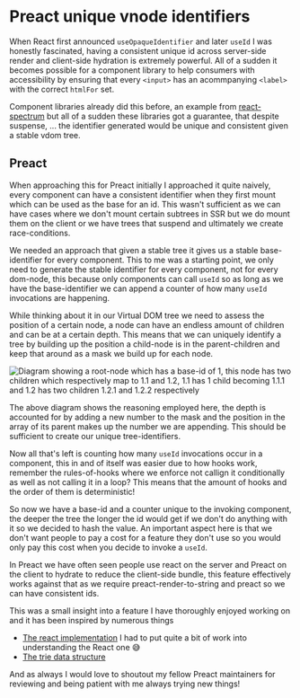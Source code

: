 
<SEO
  title={documentProps.title}
  description={documentProps.description}
  keywords={documentProps.tags}
  image={documentProps.image}
  url={documentProps.path}
/>

# Preact unique vnode identifiers

When React first announced `useOpaqueIdentifier` and later `useId` I was honestly fascinated,
having a consistent unique id across server-side render and client-side hydration is extremely
powerful. All of a sudden it becomes possible for a component library to help consumers with
accessibility by ensuring that every `<input>` has an acommpanying `<label>` with the correct
`htmlFor` set.

Component libraries already did this before, an example from [react-spectrum](https://github.com/adobe/react-spectrum/blob/v2.27.0/packages/@react-aria/utils/src/useId.ts#L9)
but all of a sudden these libraries got a guarantee, that despite suspense, ... the identifier
generated would be unique and consistent given a stable vdom tree.

## Preact

When approaching this for Preact initially I approached it quite naively, every component can have
a consistent identifier when they first mount which can be used as the base for an id. This wasn't
sufficient as we can have cases where we don't mount certain subtrees in SSR but we do mount them
on the client or we have trees that suspend and ultimately we create race-conditions.

We needed an approach that given a stable tree it gives us a stable base-identifier for every component.
This to me was a starting point, we only need to generate the stable identifier for every component,
not for every dom-node, this because only components can call `useId` so as long as we have the
base-identifier we can append a counter of how many `useId` invocations are happening.

While thinking about it in our Virtual DOM tree we need to assess the position of a certain node,
a node can have an endless amount of children and can be at a certain depth. This means that we can
uniquely identify a tree by building up the position a child-node is in the parent-children and keep
that around as a mask we build up for each node.

<img
  src="/useId.jpg"
  alt="Diagram showing a root-node which has a base-id of 1, this node has two children which respectively map to 1.1 and 1.2, 1.1 has 1 child becoming 1.1.1 and 1.2 has two children 1.2.1 and 1.2.2 respectively"
/>

The above diagram shows the reasoning employed here, the depth is accounted for by adding a new number to the mask and
the position in the array of its parent makes up the number we are appending. This should be sufficient to create
our unique tree-identifiers.

Now all that's left is counting how many `useId` invocations occur in a component, this in and of itself was easier
due to how hooks work, remember the rules-of-hooks where we enforce not callign it conditionally as well
as not calling it in a loop? This means that the amount of hooks and the order of them is deterministic!

So now we have a base-id and a counter unique to the invoking component, the deeper the tree the longer the id would get
if we don't do anything with it so we decided to hash the value. An important aspect here is that we don't want people to
pay a cost for a feature they don't use so you would only pay this cost when you decide to invoke a `useId`.

In Preact we have often seen people use react on the server and Preact on the client to hydrate to reduce the
client-side bundle, this feature effectively works against that as we require preact-render-to-string and preact
so we can have consistent ids.

This was a small insight into a feature I have thoroughly enjoyed working on and it has been inspired by numerous things

- [The react implementation](https://github.com/acdlite/react/blob/371302f0144079a7b9f04c3c485ee19cf82b936f/packages/react-reconciler/src/ReactFiberTreeContext.old.js)
  I had to put quite a bit of work into understanding the React one 😅
- [The trie data structure](https://en.wikipedia.org/wiki/Trie)

And as always I would love to shoutout my fellow Preact maintainers for reviewing and being patient with me always trying
new things!
